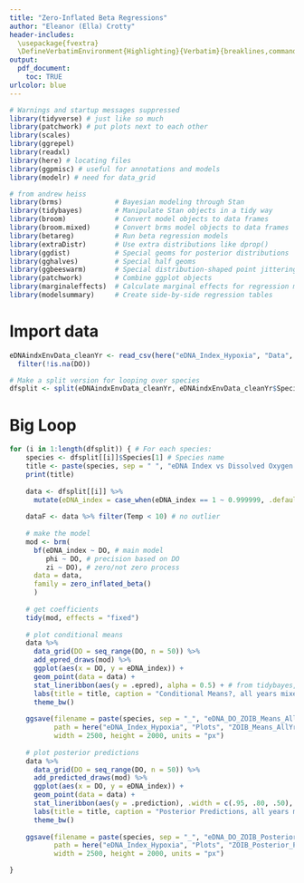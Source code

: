 ```yaml
---
title: "Zero-Inflated Beta Regressions"
author: "Eleanor (Ella) Crotty"
header-includes:
  \usepackage{fvextra}
  \DefineVerbatimEnvironment{Highlighting}{Verbatim}{breaklines,commandchars=\\\{\}}
output:
  pdf_document:
    toc: TRUE
urlcolor: blue
---
```


```r
# Warnings and startup messages suppressed
library(tidyverse) # just like so much
library(patchwork) # put plots next to each other
library(scales)
library(ggrepel)
library(readxl)
library(here) # locating files
library(ggpmisc) # useful for annotations and models
library(modelr) # need for data_grid

# from andrew heiss
library(brms)             # Bayesian modeling through Stan
library(tidybayes)        # Manipulate Stan objects in a tidy way
library(broom)            # Convert model objects to data frames
library(broom.mixed)      # Convert brms model objects to data frames
library(betareg)          # Run beta regression models
library(extraDistr)       # Use extra distributions like dprop()
library(ggdist)           # Special geoms for posterior distributions
library(gghalves)         # Special half geoms
library(ggbeeswarm)       # Special distribution-shaped point jittering
library(patchwork)        # Combine ggplot objects
library(marginaleffects)  # Calculate marginal effects for regression models
library(modelsummary)     # Create side-by-side regression tables
```

# Import data

```r
eDNAindxEnvData_cleanYr <- read_csv(here("eDNA_Index_Hypoxia", "Data", "Copepod_eDNAindxEnvData_Model.csv")) %>% # from ThesisGoal1_AllYr.Rmd
  filter(!is.na(DO))

# Make a split version for looping over species
dfsplit <- split(eDNAindxEnvData_cleanYr, eDNAindxEnvData_cleanYr$Species) # Split by species
```

# Big Loop

```r
for (i in 1:length(dfsplit)) { # For each species: 
    species <- dfsplit[[i]]$Species[1] # Species name 
    title <- paste(species, sep = " ", "eDNA Index vs Dissolved Oxygen Model") # Plot title
    print(title)
    
    data <- dfsplit[[i]] %>%
      mutate(eDNA_index = case_when(eDNA_index == 1 ~ 0.999999, .default = eDNA_index))
    
    dataF <- data %>% filter(Temp < 10) # no outlier
    
    # make the model
    mod <- brm(
      bf(eDNA_index ~ DO, # main model
         phi ~ DO, # precision based on DO
         zi ~ DO), # zero/not zero process
      data = data,
      family = zero_inflated_beta()
      )
    
    # get coefficients
    tidy(mod, effects = "fixed")
    
    # plot conditional means
    data %>%
      data_grid(DO = seq_range(DO, n = 50)) %>%
      add_epred_draws(mod) %>%
      ggplot(aes(x = DO, y = eDNA_index)) +
      geom_point(data = data) +
      stat_lineribbon(aes(y = .epred), alpha = 0.5) + # from tidybayes, shows the summary of draws
      labs(title = title, caption = "Conditional Means?, all years mixed") +
      theme_bw()
    
    ggsave(filename = paste(species, sep = "_", "eDNA_DO_ZOIB_Means_AllYr_Mixed.png"), 
           path = here("eDNA_Index_Hypoxia", "Plots", "ZOIB_Means_AllYr_Mixed"), 
           width = 2500, height = 2000, units = "px")
    
    # plot posterior predictions
    data %>%
      data_grid(DO = seq_range(DO, n = 50)) %>%
      add_predicted_draws(mod) %>%
      ggplot(aes(x = DO, y = eDNA_index)) +
      geom_point(data = data) +
      stat_lineribbon(aes(y = .prediction), .width = c(.95, .80, .50), alpha = 1/4) + # from tidybayes, shows the summary of draws
      labs(title = title, caption = "Posterior Predictions, all years mixed") +
      theme_bw()
    
    ggsave(filename = paste(species, sep = "_", "eDNA_DO_ZOIB_Posterior_AllYr_Mixed.png"), 
           path = here("eDNA_Index_Hypoxia", "Plots", "ZOIB_Posterior_Predictions_AllYr_Mixed"), 
           width = 2500, height = 2000, units = "px")

}
```


